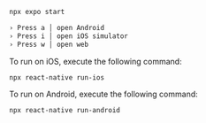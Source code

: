 <BlockSwitcher>
<Block name="Expo CLI">

```bash
npx expo start

› Press a │ open Android
› Press i │ open iOS simulator
› Press w │ open web

```

</Block>
<Block name="React Native CLI">

To run on iOS, execute the following command:
```bash
npx react-native run-ios
```

To run on Android, execute the following command:
```bash
npx react-native run-android
```

</Block>
</BlockSwitcher>